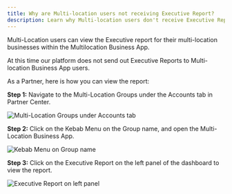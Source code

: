 ```yaml
---
title: Why are Multi-location users not receiving Executive Report?
description: Learn why Multi-location users don't receive Executive Reports and how partners can view these reports.
---
```


Multi-Location users can view the Executive report for their multi-location businesses within the Multilocation Business App.

At this time our platform does not send out Executive Reports to Multi-location Business App users.

As a Partner, here is how you can view the report:

**Step 1:** Navigate to the Multi-Location Groups under the Accounts tab in Partner Center.

![Multi-Location Groups under Accounts tab](/img/business-app/multi-location/executive-report/multi-location-groups.jpg)

**Step 2:** Click on the Kebab Menu on the Group name, and open the Multi-Location Business App.

![Kebab Menu on Group name](/img/business-app/multi-location/executive-report/kebab-menu.jpg)

**Step 3:** Click on the Executive Report on the left panel of the dashboard to view the report.

![Executive Report on left panel](/img/business-app/multi-location/executive-report/dashboard-report.jpg)